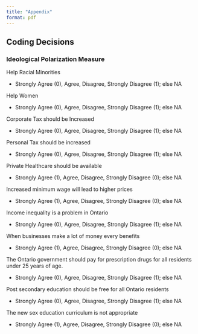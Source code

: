 ```yaml
---
title: "Appendix"
format: pdf
---
```


## Coding Decisions

### Ideological Polarization Measure

Help Racial Minorities

 - Strongly Agree (0), Agree, Disagree, Strongly Disagree (1); else NA
 
 Help Women
 
 - Strongly Agree (0), Agree, Disagree, Strongly Disagree (1); else NA
 
 Corporate Tax should be Increased
 
 - Strongly Agree (0), Agree, Disagree, Strongly Disagree (1); else NA
 
 Personal Tax should be increased
 
  - Strongly Agree (0), Agree, Disagree, Strongly Disagree (1); else NA
  
  Private Healthcare should be available 
  
  - Strongly Agree (1), Agree, Disagree, Strongly Disagree (0); else NA
  
  Increased minimum wage will lead to higher prices
  
  - Strongly Agree (1), Agree, Disagree, Strongly Disagree (0); else NA
  
  Income inequality is a problem in Ontario 
  
  - Strongly Agree (0), Agree, Disagree, Strongly Disagree (1); else NA
  
  When businesses make a lot of money every benefits
  
  - Strongly Agree (1), Agree, Disagree, Strongly Disagree (0); else NA
  
  The Ontario government should pay for prescription drugs for all residents under 25 years of age.

 - Strongly Agree (0), Agree, Disagree, Strongly Disagree (1); else NA
 
 Post secondary education should be free for all Ontario residents
 
  - Strongly Agree (0), Agree, Disagree, Strongly Disagree (1); else NA
  
  The new sex education curriculum is not appropriate 
  
   - Strongly Agree (1), Agree, Disagree, Strongly Disagree (0); else NA
   